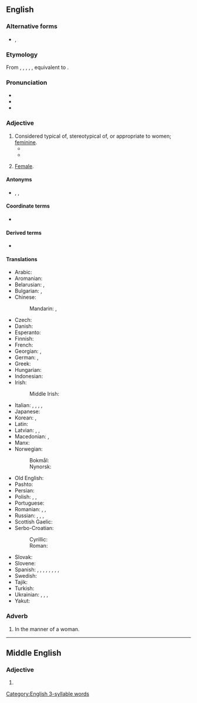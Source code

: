 ==English==

===Alternative forms===
* {{l|en|womonly}}, {{l|en|womynly}} {{qualifier|rare [[feminist]] spellings; see usage notes at ''[[woman]]''}}

===Etymology===
From {{inh|en|enm|womanly}}, {{m|enm|wommanly}}, {{m|enm|wommanlich}}, {{m|enm|wummonlich}}, {{m|enm|wommanlych}}, equivalent to {{suffix|en|woman|ly|id2=adjectival}}.

===Pronunciation===
* {{IPA|en|/ˈwʊmənli/}}
* {{audio|en|LL-Q1860 (eng)-Vealhurl-womanly.wav|Audio (Southern England)}}
* {{hyph|en|wom|an|ly}}

===Adjective===
{{en-adj|er}}

# Considered typical of, stereotypical of, or appropriate to women; [[feminine]].
#* {{quote-book|1=en|year=1887|author=H. Rider Haggard|authorlink=H. Rider Haggard|title=She: A History of Adventure|url=http://www.gutenberg.org/files/3155/3155-0.txt|passage=I know that the sound of it moved me more even than her words, it was so very human - so very '''womanly'''.}}
#* {{quote-book|1=en|year=1938|author=Norman Lindsay|authorlink=Norman Lindsay|title=Age of Consent|publisher=Ure Smith|location=Sydney|year_published=1962|page=149|passage="What I mean, a woman who doesn't go in for booze and sport and cigarettes. Man gets sick of these tough flappers. Give me a '''womanly''' woman every time. As I said before, I could see at a glance that you were a thoroughly '''womanly''' woman."}}
# {{lb|en|rare}} [[female|Female]].

====Antonyms====
* {{l|en|masculine}}, {{l|en|male}}, {{l|en|manly}}

====Coordinate terms====
* {{l|en|girly}}

====Derived terms====
* {{l|en|womanliness}}

====Translations====
{{trans-top|having the characteristics of a woman}}
* Arabic: {{t|ar|نِسَوِيّ}}
* Aromanian: {{t|rup|muljirescu}}
* Belarusian: {{t|be|жано́чы}}, {{t|be|жано́цкі}}
* Bulgarian: {{t+|bg|женствен}}, {{t|bg|же́нски}}
* Chinese:
*: Mandarin: {{t|cmn|女子氣|sc=Hani}}, {{t|cmn|女子气|tr=nǚzǐqì|sc=Hani}}
* Czech: {{t+|cs|ženský}}
* Danish: {{t+|da|kvindelig}}
* Esperanto: {{t+|eo|virina}}
* Finnish: {{t+|fi|naisellinen}}
* French: {{t+|fr|féminin}}
* Georgian: {{t|ka|ქალური|sc=Geor}}, {{t|ka|დედაკაცური|sc=Geor}}
* German: {{t+|de|weiblich}}, {{t+|de|fraulich}}
* Greek: {{t+|el|γυναικείος}}
* Hungarian: {{t+|hu|nőies}}
* Indonesian: {{t+|id|betina}}
* Irish: {{t|ga|banúil}}
*: Middle Irish: {{t|mga|banamail}}
* Italian: {{t+|it|femminile}}, {{t+|it|femmineo|m}}, {{t+|it|muliebre}}, {{t|it|donnesco|m}}, {{t|it|femminino|m}}
* Japanese: {{t|ja|女らしい|tr=[[おんならしい]], onnarashii|sc=Jpan}}
* Korean: {{t|ko|여자답다}}, {{t|ko|녀자답다}} {{qualifier|North Korea}}
* Latin: {{t+|la|muliebris}}
* Latvian: {{t|lv|sievišķīgs}}, {{t|lv|sievišķs}}, {{t|lv|sieviešu}}
* Macedonian: {{t|mk|женствен}}, {{t|mk|женски}}
* Manx: {{t|gv|benoil}}
* Norwegian:
*: Bokmål: {{t+|nb|kvinnelig}}
*: Nynorsk: {{t|nn|kvinneleg}}
{{trans-mid}}
* Old English: {{t|ang|wīflīċ}}
* Pashto: {{t+|ps|ښځينه|tr=ẍëźina}}
* Persian: {{t+|fa|زنانه|tr=zanâne|sc=fa-Arab}}
* Polish: {{t+|pl|kobiecy}}, {{t+|pl|żeński}}, {{t+|pl|babi}}
* Portuguese: {{t+|pt|feminino}}
* Romanian: {{t+|ro|feminin}}, {{t+|ro|femeiesc}}, {{t+|ro|muieresc}} {{qualifier|popular}}
* Russian: {{t+|ru|же́нственный}}, {{t+|ru|же́нский}} {{qualifier|feminine}}, {{t+|ru|женоподо́бный}} {{qualifier|womanlike}}, {{t+|ru|ба́бий}} {{qualifier|pejorative}}
* Scottish Gaelic: {{t|gd|banail}}
* Serbo-Croatian:
*: Cyrillic: {{t|sh|жѐнскӣ}}
*: Roman: {{t+|sh|žènskī}}
* Slovak: {{t+|sk|ženský}}
* Slovene: {{t+|sl|ženski}}
* Spanish: {{t+|es|femenino}}, {{t+|es|mujeril}}, {{t|es|femenil}}, {{t+|es|femíneo|m}}, {{t|es|feminoide}}, {{t|es|amujerado|m}}, {{t+|es|adamado|m}}, {{t+|es|ahembrado|m}}, {{t+|es|afeminado|m}}
* Swedish: {{t+|sv|kvinnlig}}
* Tajik: {{t+|tg|занона}}
* Turkish: {{t+|tr|kadınsı}}
* Ukrainian: {{t+|uk|жіно́чий}}, {{t|uk|жіно́чний}}, {{t|uk|жіно́цький}}, {{t|uk|жінкоподі́бний}} {{qualifier|womanlike}}
* Yakut: {{t|sah|дьахтардыы|sc=Cyrl}}
{{trans-bottom}}

===Adverb===
{{en-adv}}

# In the manner of a woman.

[[Category:English 3-syllable words]]

----

==Middle English==

===Adjective===
{{enm-adj}}

# {{alt form|enm|wommanly}}